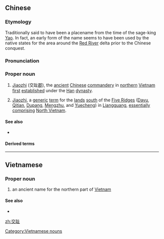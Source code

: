 ==Chinese==
{{zh-forms|[[mix]]|[[tracks]]<br>[[footprint]]s|alt=交阯,交址}}
{{wikipedia|lang=zh}}

===Etymology===
Traditionally said to have been a placename from the time of the sage-king [[w:Yao (ruler)|Yao]]. In fact, an early form of the name {{m|vi|Giao Chỉ}} seems to have been used by the native states for the area around the [[Red River]] delta prior to the Chinese conquest.

===Pronunciation===
{{zh-pron
|m=Jiāozhǐ
|cat=pn
}}

===Proper noun===
{{zh-proper noun}}

# {{lb|zh|historical}} [[Jiaozhi]] (交趾[[郡]]), the [[ancient]] [[Chinese]] [[commandery]] in [[northern]] [[Vietnam]] [[first]] [[established]] under the [[Han]] [[dynasty]].
# {{lb|zh|historical}} [[Jiaozhi]], a [[generic]] [[term]] for the [[land]]s [[south]] of the [[Five Ridges]] ([[Dayu]], [[Qitian]], [[Dupang]], [[Mengzhu]], and [[Yuecheng]]) in [[Liangguang]], [[essentially]] [[comprising]] [[North Vietnam]].

====See also====
* {{zh-l|交州}}

====Derived terms====
{{zh-der|交趾陶|交趾支那:[[Cochin China]]}}

----

==Vietnamese==

===Proper noun===
{{vi-proper noun|sc=Hani|Giao Chỉ}}

# an ancient name for the northern part of [[Vietnam]]

====See also====
* {{l|vi|交州}}

[[Category:Vietnamese nouns]]

{{attention|vi}}

[[zh:交趾]]